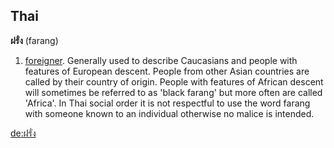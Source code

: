 ==Thai==
'''ฝรั่ง''' (farang)

# [[foreigner]]. Generally used to describe Caucasians and people with features of European descent. People from other Asian countries are called by their country of origin. People with features of African descent will sometimes be referred to as 'black farang' but more often are called 'Africa'. In Thai social order it is not respectful to use the word farang with someone known to an individual otherwise no malice is intended.

[[de:ฝรั่ง]]